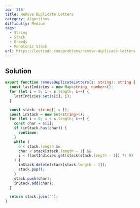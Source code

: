 ```yaml
---
id: '316'
title: Remove Duplicate Letters
category: Algorithms
difficulty: Medium
tags:
  - String
  - Stack
  - Greedy
  - Monotonic Stack
url: https://leetcode.com/problems/remove-duplicate-letters
---
```


## Solution

```typescript filename="solution.ts" copy
export function removeDuplicateLetters(s: string): string {
  const lastIndicies = new Map<string, number>();
  for (let i = 0; i < s.length; i++) {
    lastIndicies.set(s[i], i);
  }

  const stack: string[] = [];
  const inStack = new Set<string>();
  for (let i = 0; i < s.length; i++) {
    const char = s[i];
    if (inStack.has(char)) {
      continue;
    }
    while (
      0 < stack.length &&
      char < stack[stack.length - 1] &&
      i < (lastIndicies.get(stack[stack.length - 1]) ?? 0)
    ) {
      inStack.delete(stack[stack.length - 1]);
      stack.pop();
    }
    stack.push(char);
    inStack.add(char);
  }

  return stack.join('');
}
```
